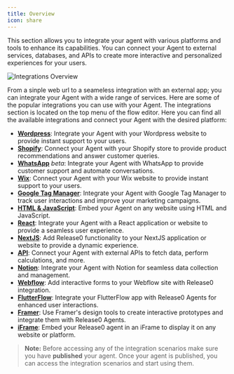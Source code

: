 ```yaml
---
title: Overview
icon: share
---
```


This section allows you to integrate your agent with various platforms and tools to enhance its capabilities. You can connect your Agent to external services, databases, and APIs to create more interactive and personalized experiences for your users.

<Frame style={{ maxWidth: '600px' }}>
  <img src="/images/integrations/integrations-overview.png" alt="Integrations Overview" />
</Frame>

From a sinple web url to a seameless integration with an external app; you can integrate your Agent with a wide range of services. Here are some of the popular integrations you can use with your Agent. The integrations section is located on the top menu of the flow editor. Here you can find all the available integrations and connect your Agent with the desired platform:

- **[Wordpress](/integrations/web/wordpress)**: Integrate your Agent with your Wordpress website to provide instant support to your users.
- **[Shopify](/integrations/web/shopify)**: Connect your Agent with your Shopify store to provide product recommendations and answer customer queries.
- **[WhatsApp](/integrations/whatsapp/overview)** *beta*: Integrate your Agent with WhatsApp to provide customer support and automate conversations.
- **[Wix](/integrations/web/wix)**: Connect your Agent with your Wix website to provide instant support to your users.
- **[Google Tag Manager](/integrations/web/google-tag-manager)**: Integrate your Agent with Google Tag Manager to track user interactions and improve your marketing campaigns.
- **[HTML & JavaScript](/integrations/web/libraries/html-javascript)**: Embed your Agent on any website using HTML and JavaScript.
- **[React](/integrations/web/libraries/react)**: Integrate your Agent with a React application or website to provide a seamless user experience.
- **[NextJS](/integrations/web/libraries/next-js)**: Add Release0 functionality to your NextJS application or website to provide a dynamic experience.
- **[API](/integrations/api/overview)**: Connect your Agent with external APIs to fetch data, perform calculations, and more.
- **[Notion](/integrations/web/notion)**: Integrate your Agent with Notion for seamless data collection and management.
- **[Webflow](/integrations/web/webflow)**: Add interactive forms to your Webflow site with Release0 integration.
- **[FlutterFlow](/integrations/web/flutterflow)**: Integrate your FlutterFlow app with Release0 Agents for enhanced user interactions.
- **[Framer](/integrations/web/framer)**: Use Framer's design tools to create interactive prototypes and integrate them with Release0 Agents.
- **[iFrame](/integrations/web/iframe)**: Embed your Release0 agent in an iFrame to display it on any website or platform.

> **Note:** Before accessing any of the integration scenarios make sure you have **published** your agent. Once your agent is published, you can access the integration scenarios and start using them.